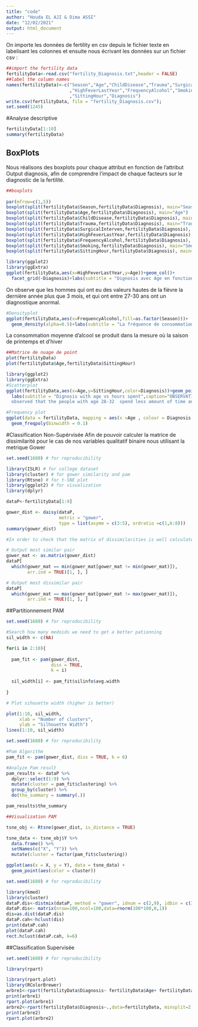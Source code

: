 ```yaml
---
title: "code"
author: "Houda EL AJI & Dima ASSI"
date: "12/02/2021"
output: html_document
---
```


On importe les données de fertility en csv depuis le fichier texte en labelisant les colonnes et ensuite nous écrivant les données sur un fichier csv :
```r
##import the fertility data
fertilityData<-read.csv("fertility_Diagnosis.txt",header = FALSE)
##label the column names
names(fertilityData)<-c("Season","Age","ChildDisease","Trauma","SurgicalInterven"
                        ,"HighFeverLastYear","FrequencyAlcohol","Smoking"
                        ,"SittingHour","Diagnosis")
write.csv(fertilityData, file = "fertility_Diagnosis.csv");
set.seed(1245)

```

#Analyse descriptive
```r
fertilityData[1:10]
summary(fertilityData)

```

## BoxPlots
Nous réalisons des boxplots pour chaque attribut en fonction de l'attribut Output diagnosis, afin de comprendre l'impact de chaque facteurs sur le diagnostic de la fertilité.

```r
##boxplots
 
par(mfrow=c(1,5))
boxplot(split(fertilityData$Season,fertilityData$Diagnosis), main="Season")
boxplot(split(fertilityData$Age,fertilityData$Diagnosis), main="Age")
boxplot(split(fertilityData$ChildDisease,fertilityData$Diagnosis), main="Childish Disease")
boxplot(split(fertilityData$Trauma,fertilityData$Diagnosis), main="Trauma")
boxplot(split(fertilityData$SurgicalInterven,fertilityData$Diagnosis), main="Surgical Intervention")
boxplot(split(fertilityData$HighFeverLastYear,fertilityData$Diagnosis), main="High Fever Last Year")
boxplot(split(fertilityData$FrequencyAlcohol,fertilityData$Diagnosis), main="Frequency Alcohol")
boxplot(split(fertilityData$Smoking,fertilityData$Diagnosis), main="Smoking")
boxplot(split(fertilityData$SittingHour,fertilityData$Diagnosis), main="Sitting Hour")

```

```r
library(ggplot2)
library(ggExtra)
ggplot(fertilityData,aes(x=HighFeverLastYear,y=Age))+geom_col()+
  facet_grid(~Diagnosis)+labs(subtitle = "Dignosis avec Age en fonction de HighFeverLastYear")

```
On observe que les hommes qui ont eu des valeurs hautes de la fièvre la dernière année plus que 3 mois, et qui ont entre 27-30 ans ont un diagnostique anormal.
```r
#Densityplot
ggplot(fertilityData,aes(x=FrequencyAlcohol,fill=as.factor(Season)))+
  geom_density(alpha=0.5)+labs(subtitle = "La fréquence de consommation de l'alcohol en fonction des saisons")
```
La consommation moyenne d'alcool se produit dans la mesure où la saison de printemps et d'hiver

```r
##Matrice de nuage de point
plot(fertilityData)
plot(fertilityData$Age,fertilityData$SittingHour)

```
```r
library(ggplot2)
library(ggExtra)
#Scatterplot
ggplot(fertilityData,aes(x=Age,y=SittingHour,color=Diagnosis))+geom_point()+
  labs(subtitle = "Dignosis with age vs hours spent",caption="OBSERVATION:It is 
  observed that the people with age 28-32  spend less amount of time and are normal")
```
```r
#Frequency plot
ggplot(data = fertilityData, mapping = aes(x =Age , colour = Diagnosis )) +
  geom_freqpoly(binwidth = 0.1)
```

#Classification Non-Supérvisée
Afin de pouvoir calculer la matrice de dissimilarité pour le cas de nos variables qualitatif binaire nous utilisant la metrique Gower
```r
set.seed(1680) # for reproducibility

library(ISLR) # for college dataset
library(cluster) # for gower similarity and pam
library(Rtsne) # for t-SNE plot
library(ggplot2) # for visualization
library(dplyr)

dataP<-fertilityData[1:9]

gower_dist <- daisy(dataP,
                    metric = "gower",
                    type = list(asymm = c(3:5), ordratio =c(1,6:8)))
summary(gower_dist)

#In order to check that the matrix of dissimilarities is well calculated

# Output most similar pair
gower_mat <- as.matrix(gower_dist)
dataP[
  which(gower_mat == min(gower_mat[gower_mat != min(gower_mat)]),
        arr.ind = TRUE)[1, ], ]

# Output most dissimilar pair
dataP[
  which(gower_mat == max(gower_mat[gower_mat != max(gower_mat)]),
        arr.ind = TRUE)[1, ], ]
```
##Partitionnement PAM

```r
set.seed(1680) # for reproducibility

#Search how many medoids we need to get a better pationning
sil_width <- c(NA)

for(i in 2:10){
  
  pam_fit <- pam(gower_dist,
                 diss = TRUE,
                 k = i)
  
  sil_width[i] <- pam_fit$silinfo$avg.width
  
}

# Plot sihouette width (higher is better)

plot(1:10, sil_width,
     xlab = "Number of clusters",
     ylab = "Silhouette Width")
lines(1:10, sil_width)
```
```r
set.seed(1680) # for reproducibility

#Pam Algorithm
pam_fit <- pam(gower_dist, diss = TRUE, k = 6)

#Analyze Pam result
pam_results <- dataP %>%
  dplyr::select(1:9) %>%
  mutate(cluster = pam_fit$clustering) %>%
  group_by(cluster) %>%
  do(the_summary = summary(.))

pam_results$the_summary

##Visualization PAM

tsne_obj <- Rtsne(gower_dist, is_distance = TRUE)

tsne_data <- tsne_obj$Y %>%
  data.frame() %>%
  setNames(c("X", "Y")) %>%
  mutate(cluster = factor(pam_fit$clustering))

ggplot(aes(x = X, y = Y), data = tsne_data) +
  geom_point(aes(color = cluster))

```


```r
set.seed(1680) # for reproducibility

library(kmed)
library(cluster)
dataP.dis<-distmix(dataP, method = "gower", idnum = c(2,9), idbin = c(3:5), idcat = c(1,6:8))
dataP.dis<- matrix(nrow=100,ncol=100,data=rnorm(100*100,0,1))
dis=as.dist(dataP.dis)
dataP.cah<-hclust(dis)
print(dataP.cah)
plot(dataP.cah)
rect.hclust(dataP.cah, k=6)


```




##Classification Supervisée
```r
set.seed(1680) # for reproducibility

library(rpart)

library(rpart.plot)
library(RColorBrewer)
arbre1<-rpart(fertilityData$Diagnosis~ fertilityData$Age+ fertilityData$SurgicalInterven+fertilityData$Trauma,data=fertilityData,minsplit=2,minbucket=1)
print(arbre1)
rpart.plot(arbre1)
arbre2<-rpart(fertilityData$Diagnosis~.,data=fertilityData, minsplit=2,minbucket=1)
print(arbre2)
rpart.plot(arbre2)
```